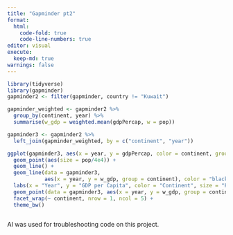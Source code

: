 ```yaml
---
title: "Gapminder pt2"
format: 
  html:
    code-fold: true
    code-line-numbers: true
editor: visual
execute: 
  keep-md: true
warnings: false
---
```


```r
library(tidyverse)
library(gapminder)
gapminder2 <- filter(gapminder, country != "Kuwait")
```


```r
gapminder_weighted <- gapminder2 %>%
  group_by(continent, year) %>%
  summarise(w_gdp = weighted.mean(gdpPercap, w = pop))

gapminder3 <- gapminder2 %>% 
  left_join(gapminder_weighted, by = c("continent", "year"))
```


```r
ggplot(gapminder3, aes(x = year, y = gdpPercap, color = continent, group = country)) + 
  geom_point(aes(size = pop/4e4)) +
  geom_line() +
  geom_line(data = gapminder3, 
            aes(x = year, y = w_gdp, group = continent), color = "black", linewidth = 1) +
  labs(x = "Year", y = "GDP per Capita", color = "Continent", size = "Population (100k)") +
  geom_point(data = gapminder3, aes(x = year, y = w_gdp, group = continent, size = pop/4e4), color = "black") + 
  facet_wrap(~ continent, nrow = 1, ncol = 5) +
  theme_bw()
  
```

AI was used for troubleshooting code on this project.
